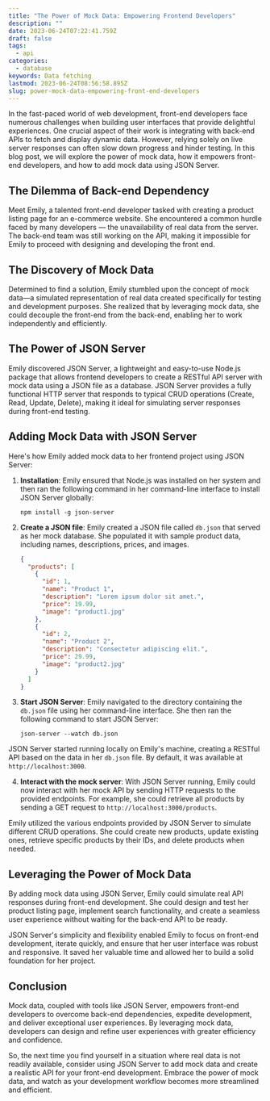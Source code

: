 ```yaml
---
title: "The Power of Mock Data: Empowering Frontend Developers"
description: ""
date: 2023-06-24T07:22:41.759Z
draft: false
tags:
  - api
categories:
  - database
keywords: Data fetching
lastmod: 2023-06-24T08:56:58.895Z
slug: power-mock-data-empowering-front-end-developers
---
```


In the fast-paced world of web development, front-end developers face numerous challenges when building user interfaces that provide delightful experiences. One crucial aspect of their work is integrating with back-end APIs to fetch and display dynamic data. However, relying solely on live server responses can often slow down progress and hinder testing. In this blog post, we will explore the power of mock data, how it empowers front-end developers, and how to add mock data using JSON Server.

## The Dilemma of Back-end Dependency

Meet Emily, a talented front-end developer tasked with creating a product listing page for an e-commerce website. She encountered a common hurdle faced by many developers — the unavailability of real data from the server. The back-end team was still working on the API, making it impossible for Emily to proceed with designing and developing the front end.

## The Discovery of Mock Data

Determined to find a solution, Emily stumbled upon the concept of mock data—a simulated representation of real data created specifically for testing and development purposes. She realized that by leveraging mock data, she could decouple the front-end from the back-end, enabling her to work independently and efficiently.

## The Power of JSON Server

Emily discovered JSON Server, a lightweight and easy-to-use Node.js package that allows frontend developers to create a RESTful API server with mock data using a JSON file as a database. JSON Server provides a fully functional HTTP server that responds to typical CRUD operations (Create, Read, Update, Delete), making it ideal for simulating server responses during front-end testing.

## Adding Mock Data with JSON Server

Here's how Emily added mock data to her frontend project using JSON Server:

1. **Installation**: Emily ensured that Node.js was installed on her system and then ran the following command in her command-line interface to install JSON Server globally:

   ```shell
   npm install -g json-server
   ```

2. **Create a JSON file**: Emily created a JSON file called `db.json` that served as her mock database. She populated it with sample product data, including names, descriptions, prices, and images.

   ```json
   {
     "products": [
       {
         "id": 1,
         "name": "Product 1",
         "description": "Lorem ipsum dolor sit amet.",
         "price": 19.99,
         "image": "product1.jpg"
       },
       {
         "id": 2,
         "name": "Product 2",
         "description": "Consectetur adipiscing elit.",
         "price": 29.99,
         "image": "product2.jpg"
       }
     ]
   }
   ```

3. **Start JSON Server**: Emily navigated to the directory containing the `db.json` file using her command-line interface. She then ran the following command to start JSON Server:

   ```shell
   json-server --watch db.json
   ```

JSON Server started running locally on Emily's machine, creating a RESTful API based on the data in her `db.json` file. By default, it was available at `http://localhost:3000`.

4. **Interact with the mock server**: With JSON Server running, Emily could now interact with her mock API by sending HTTP requests to the provided endpoints. For example, she could retrieve all products by sending a GET request to `http://localhost:3000/products`.

Emily utilized the various endpoints provided by JSON Server to simulate different CRUD operations. She could create new products, update existing ones, retrieve specific products by their IDs, and delete products when needed.

## Leveraging the Power of Mock Data

By adding mock data using JSON Server, Emily could simulate real API responses during front-end development. She could design and test her product listing page, implement search functionality, and create a seamless user experience without waiting for the back-end API to be ready.

JSON Server's simplicity and flexibility enabled Emily to focus on front-end development, iterate quickly, and ensure that her user interface was robust and responsive. It saved her valuable time and allowed her to build a solid foundation for her project.

## Conclusion

Mock data, coupled with tools like JSON Server, empowers front-end developers to overcome back-end dependencies, expedite development, and deliver exceptional user experiences. By leveraging mock data, developers can design and refine user experiences with greater efficiency and confidence.

So, the next time you find yourself in a situation where real data is not readily available, consider using JSON Server to add mock data and create a realistic API for your front-end development. Embrace the power of mock data, and watch as your development workflow becomes more streamlined and efficient.
